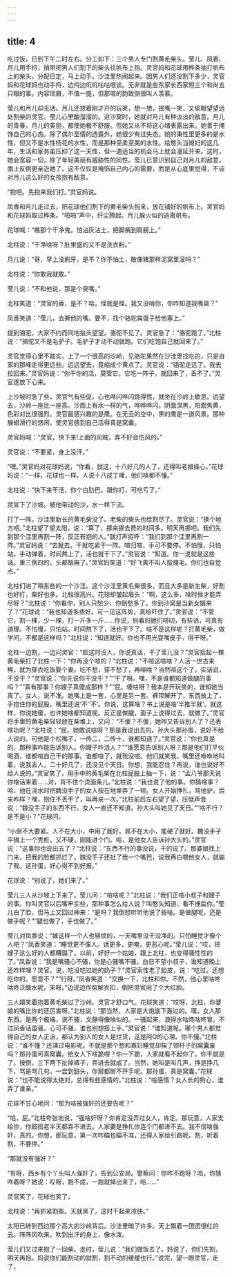 ```yaml
---
---
---
```

title: 4
---



吃过饭，已到下午二时左右。分工如下：三个男人专门割黄毛柴头。莹儿、凤香、月儿用手捋，捎带把男人们割下的柴头往帆布上抱。灵官妈和花球用桦条抽打帆布上的柴头。分配已定，马上动手。沙洼里热闹起来。因男人们还没割下多少，灵官妈和花球妈也动手捋，边捋边叽叽咕咕喧谈。无非就是些东家长西家短三个和尚五只眼的事。内容琐屑，不值一提，但那喧的韵致倒很叫人羡慕。

莹儿和月儿却无话。月儿还想着刚才开的玩笑，想一想，抿嘴一笑，又偷眼望望远处割柴的灵官。莹儿心里酸溜溜的。进沙窝时，她就对月儿有种淡淡的敌意。月儿的青春，月儿的美丽，都使她极不舒服。但她又从不将这心绪表露出来。她善于掩饰自己的心态。除了偶尔至情的透露外，她很少有过失态。她的秉性里更多的是水性，但又不是水性杨花的水性，而是那种至柔至美的水性。给憨头当媳妇的这几年，生活和家务虽压抑了这一天性，但一遇适当的机会马上就会漫延开来。这时，她会宽容一切，除了年轻美丽有威胁性的同性。莹儿已意识到自己对月儿的敌意，面上反倒更亲近她了。这不仅仅是掩饰自己内心的需要，而是从心底里觉得，不该对月儿这么好的女孩抱有敌意。

“抱吧。先抱来我们打。”灵官妈说。

凤香和月儿走过去，把花球他们割下的黄毛柴头抱来，放在铺好的帆布上。灵官妈和花球妈取过桦条。“啪啪”声中，纤尘腾起。月儿躲火似的逃离帆布。

花球喊：“瞧那个干净鬼。怕沾灰沾土，把脚搁到肩膀上。”

北柱说：“干净啥呀？肚里盛的又不是洗衣粉。”

月儿说：“哥，早上没刷牙，是不？你不怕土，敢像猪那样泥窝里滚吗？”

北柱说：“你敢我就敢。”

莹儿说：“不和他说，那是个臭嘴。”

北柱笑道：“灵官的香，是不？哈，怪就是怪。我又没啃你，你咋知道我嘴臭？”

凤香笑道：“莹儿，去撕他的嘴。要不，找个骆驼粪蛋子给他塞上。”

提到骆驼，大家不约而同地抬头望望。骆驼不见了。灵官急了：“骆驼跑了。”北柱说：“骆驼又不是毛驴子。毛驴子才动不动就跑。它们吃饱自己就回来了。”

灵官觉得心里不踏实，上了一个很高的沙岭，见骆驼果然在沙洼里找吃的，只是自家的那峰走得更远些。远远望去，竟缩成个黄点了。灵官说：“骆驼走远了。我去拉回来。”灵官妈说：“你干你的活，莫管它。它吃一阵子，就回来了，丢不了。”灵官遂放下心来。

上沙坡时急了些，灵官气有些促，心也哗闪哗闪跳得慌，就坐在沙岭上歇息。远望去，沙岭一座比一座高。沙面上有水一样的气，哗哗哗闪。阴面深黑，阳面焦黄，色彩对比很强烈。灵官最感兴趣的是鹰。在无云的空中，黑的鹰是一道风景。那种展翅滑行的悠闲，使灵官感到自己活得真是窝囊。

灵官妈喊：“灵官，快下来!上面的风贼，弄不好会伤风的。”

灵官说：“不要紧，身上没汗。”

“嘿。”灵官妈对花球妈说，“你看，就这，十八好几的人了，还得叫老娘操心。”花球妈说：“一样，花球也一样。人说十八成丁哩，他们啥都不懂。”

北柱说：“快下来干活，你个白肋巴。跟你打，可吃亏了。”

灵官下了沙坡。被他带动的沙，水一样下流。

打了一阵，沙洼里新长的黄毛柴没了。老柴的柴头也给割尽了。灵官说：“换个地方吧。”北柱望了望太阳，说：“算了，挪来挪去费的时间多。明天再挪吧。我们先到那个洼里再割一阵，反正有抱的人。”就打声招呼：“我们到那个洼里再割一阵。”灵官妈说：“去就去。干就吃紧干一阵。喧归喧，手可不要停。不怕慢，只怕站。手动弹着，时间熬上了，活也就干下了。”灵官说：“知道。你一说就是这些话。重三倒四的，头都聒麻了。”灵官妈笑道：“好飞禽不叫人挼翎毛。你们也自觉点。”

北柱们进了稍东些的一个沙洼。这个沙洼里黄毛柴很多，而且大多是新生柴，好割也好打，柴籽也多。北柱很高兴。花球却皱起眉头：“啊，这么多，啥时候才能弄尽呀？”北柱说：“你看你，别人只愁少，你倒愁多了。你到沙窝是当新女婿来了？”花球说：“我也知道多些好。可一见这阵势，真给吓住了。”灵官说：“不管它，割一棵，少一棵，打一斤多一斤……你说，别看妈她们唠叨，有些话，可真有道理。不怕慢，只怕站。时间熬下了，活也干下了。啥不是这样呢？打黄毛柴，做学问，不都是这样吗？”北柱说：“知道就好。你也不用光耍嘴皮子，得干呀。”

北柱一边割，一边问灵官：“趁这时没人，你说真话，干了莹儿没？”灵官拾起一棵黄毛柴打了北柱一下：“你再没个喧的？”北柱说：“不喧这喧啥？人活一世古来稀，就为穿衣吃饭娶个妻。吃不愁，穿不愁了，再喧啥？当然喧这个了。实话说，干没干？”灵官说：“你先说你干没干？”“干了呀。嘿，不是谁都知道做腿的事吗？”“真有那事？你嫂子真傻成那样？”“屁。傻啥呀？我本是开玩笑的，谁知她当真了。女人，说不准。她嘴上是一套，心里是另一套。裤带解开了，东西放上了，手抱住你的屁股，嘴里还说‘不’‘不’。你说，这算啥？书上说是啥‘半推半就’。就这样，你说她傻，也许她啥都知道呢。反正是做腿，面子上说得过去，就做了。”灵官将手里的黄毛柴轻轻放在柴堆上，又问：“不傻？不傻，她咋又告诉别人了？还表啥功呢？”北柱说：“屁。她敢说啥呀？那是我说出去的。孙大头那孙蛋，说好不给人说的。可他是个松嘴子，一传二，二传十，谁都知道了。”灵官说：“你也真是的，那种事咋能告诉别人。你嫂子咋活人？”“谁愿意告诉别人呀？那是他们打平伙喝酒，谁都喧自己干的那事。谁都喧了，就我没喧。他们就笑我，嘴里还咻咻地叫着，说我丢人，二十好几了，还没见个天日。你想，我能忍住？再说，谁也说好不给人说的。”灵官笑了，用手中的黄毛柴在北柱屁股上抽一下，说：“孟八爷那天说你啥话来着……对，背不住个烫面条儿。”北柱说：“我也说了他的事。你猜啥事？哈，他在浇水时把魏没手子的女人按在地里弄了一顿。女人开始挣扎，骂他驴，后来咋样？嘿，抱住不丢手了，叫再来一次。”北柱前后左右望了望，压低声音说：“魏没手子的东西不行。女人一直还不知道。孙大头叫她见了天日。”“啥不行？是不是小？”花球问。

“小倒不大要紧。人不在大小，中用了就好。屌不在大小，能硬了就好。魏没手子平摊上一个秃桩，又不硬，刚能进个门。哈，是他女人告诉孙大头的。”灵官说：“这事你也说出去了？”北柱说：“东西不行的事没说，干的说了。那婆娘找上门来，把我的脸都抓烂了。魏没手子还扯了我一个嘴巴，说我再白嚼他女人，就骟了我。这孙蛋，好心得不到好报。”

花球说：“别说了，她们来了。”

莹儿三人从沙坡上下来了。莹儿问：“喧啥呢？”北柱说：“我们正喧小叔子和嫂子的事。你叫灵官以后嘴牢实些，那种事怎么给人说？叫憨头知道，看不捶扁你。”莹儿白了脸，但马上又回过神来：“是吗？我倒想听听他说了些啥。是做腿呢，还是做手呢？”“腿也做了，手也做了。”

莹儿对凤香说：“嫁这样一个人也够烦的，一天嘴里没干没净的。只怕睡觉才像个人吧？”凤香笑道：“睡觉更不像人。话更多，更嘲，更恶心呢。”莹儿说：“哎，把嫂子这么好的人都糟蹋了。以前，好好一个姑娘，跟上北柱，也变得骚性性的了。”凤香说：“我是嘴骚心不骚，你是心骚嘴不骚。白日不望小叔子，谁知道晚上还咋样哩？灵官，说，吃没吃过她的奶子？”灵官索性老了脸皮，说：“吃过。还想吃你的。愿意不？”“行呀。”凤香笑道：“交换一下，北柱和你。不然，他心里咕咚咕咚泛酸水呢。来呀。”边说边作势解衣扣，倒把灵官闹了个大红脸。

三人嬉笑着抱着黄毛柴过了沙岭。灵官才舒口气。花球笑道：“哎呀，北柱，你婆娘的嘴比你的还厉害呀。”北柱说：“那当然，人家是大炮底下轰过的。嘿，女人那东西，是两个极端，说不骚，文静得像啥似的。一骚起来，浪得水咕咚咕咚冒。不过凤香话虽骚，心可不骚，谁也别想搭上手。”灵官说：“谁知道呢。哪个男人都觉得自己的女人正派，都认为别人的女人是烂货，这是阿Q的心理。你不懂。”北柱说：“谁不懂？还演过电影呢。不就是那个想和寡妇睡觉却挨了顿杆子的窝囊废吗？那孙蛋可真窝囊。给女人下啥跪哩？你一下跪，人家就看不起你了。你干就是了。按倒，三下两下扯掉裤子，弄进去就成了。当然，她叫是叫几声，挣是挣几下，骂是骂几句。一尝到甜头，你掰都掰不开手呢。那孙蛋，真是窝囊。”花球说：“也不能说得太绝对，总得有些感情的。”北柱说：“啥感情？女人长的狗心，谁弄了谁亲。”

花球不甘心地问：“那为啥被强奸的还要告呢？”

“哈，屁。”北柱夸张地说，“强啥奸呀？你肯定没弄过女人，肯定。那玩意，人家支给你，你鼓捣老半天都弄不进去。人家要是挣扎你连个门都进不去。我不信啥强奸，真的。你想，那玩意，第一次咋瞄也瞄不准，还得人家给引路呢。割，听着割，不要停。”

“那就没有强奸？”

“有呀，西乡有个丫头叫人强奸了，告到公安局。警察问：你咋不跑呀？哈，你猜咋着呀？她说：哎呀，跑不成，一跑就掉出来了，哈……”

灵官笑了，花球也笑了。

北柱说：“再抓紧割些。天就黑了，这时干起来凉快。”

太阳已转到西边那个高大的沙岭背后。沙洼里暗了许多。天上飘着一团团很红的云。阵阵风吹来，吹到出汗的身上，像水泼。

莹儿们又过来抱了一回柴。走时，莹儿说：“我们做饭去了。妈说了，你们先割，明天再抱。妈说你们能割动的就割，割不动的缓缓也行。”说完，望一眼灵官，走了。